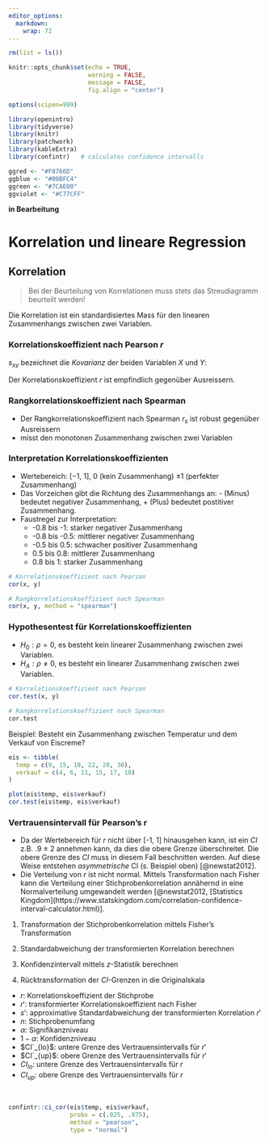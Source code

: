 ```yaml
---
editor_options: 
  markdown: 
    wrap: 72
---
```


```r
rm(list = ls())

knitr::opts_chunk$set(echo = TRUE, 
                      warning = FALSE, 
                      message = FALSE,
                      fig.align = "center")

options(scipen=999)

library(openintro)
library(tidyverse)
library(knitr)
library(patchwork)
library(kableExtra)
library(confintr)   # calculates confidence intervalls

ggred <- "#F8766D"
ggblue <- "#00BFC4"
ggreen <- "#7CAE00"
ggviolet <- "#C77CFF"
```

**in Bearbeitung**

# Korrelation und lineare Regression

## Korrelation

> Bei der Beurteilung von Korrelationen muss stets das Streudiagramm beurteilt werden!

Die Korrelation ist ein standardisiertes Mass für den linearen Zusammenhangs zwischen zwei Variablen.  
 

### Korrelationskoeffizient nach Pearson $r$ 

\begin{equation}
  r = \frac{s_{xy}}{s_x \times s_y}
  (\#eq:r)
\end{equation}   

$s_{xy}$ bezeichnet die *Kovarianz* der beiden Variablen $X$ und $Y$:

\begin{equation}
  s_{xy} = \frac{1}{n-1} \sum_{i=1}^n (x_i-\bar{x})(y_i-\bar{y})
  (\#eq:covarianz)
\end{equation}

Der Korrelationskoeffizient $r$ ist empfindlich gegenüber Ausreissern.  

### Rangkorrelationskoeffizient nach Spearman
  * Der Rangkorrelationskoeffizient nach Spearman $r_s$ ist robust gegenüber Ausreissern    
  * misst den monotonen Zusammenhang zwischen zwei Variablen   
  
### Interpretation Korrelationskoeffizienten   

* Wertebereich: $[-1, ~1]$, $0$ (kein Zusammenhang) $\pm1$ (perfekter Zusammenhang)   
* Das Vorzeichen gibt die Richtung des Zusammenhangs an: - (Minus) bedeutet negativer Zusammenhang, + (Plus) bedeutet postitiver Zusammenhang.  
* Faustregel zur Interpretation:  
  * -0.8 bis -1: starker negativer Zusammenhang   
  * -0.8 bis -0.5: mittlerer negativer Zusammenhang  
  * -0.5 bis 0.5: schwacher positiver Zusammenhang   
  * 0.5 bis 0.8: mittlerer Zusammenhang   
  * 0.8 bis 1: starker Zusammenhang  
  
```r
# Korrelationskoeffizient nach Pearson
cor(x, y)

# Rangkorrelationskoeffizient nach Spearman
cor(x, y, method = "spearman")
```

### Hypothesentest für Korrelationskoeffizienten  

* $H_0: \rho = 0$, es besteht kein linearer Zusammenhang zwischen zwei Variablen.  
* $H_A: \rho \neq 0$, es besteht ein linearer Zusammenhang zwischen zwei Variablen.   

```r
# Korrelationskoeffizient nach Pearson
cor.test(x, y)

# Rangkorrelationskoeffizient nach Spearman
cor.test
```

Beispiel: Besteht ein Zusammenhang zwischen Temperatur und dem Verkauf von Eiscreme?

```r
eis <- tibble(
  temp = c(9, 15, 18, 22, 28, 30),
  verkauf = c(4, 6, 11, 15, 17, 18)
)

plot(eis$temp, eis$verkauf)
cor.test(eis$temp, eis$verkauf)
```

### Vertrauensintervall für Pearson's r

* Da der Wertebereich für $r$ nicht über [-1, 1] hinausgehen kann, ist ein $CI$ z.B. .9 $\pm$ 2 annehmen kann, da dies die obere Grenze überschreitet. Die obere Grenze des $CI$ muss in diesem Fall beschnitten werden. Auf diese Weise entstehen *asymmetrische* CI (s. Beispiel oben) [@newstat2012].   
* Die Verteilung von $r$ ist nicht normal. Mittels Transformation nach Fisher kann die Verteilung einer Stichprobenkorrelation annähernd in eine Normalverteilung umgewandelt werden [@newstat2012, [Statistics Kingdom](https://www.statskingdom.com/correlation-confidence-interval-calculator.html)].

1. Transformation der Stichprobenkorrelation mittels Fisher's Transformation   

\begin{equation}
  r' = \frac{1}{2} \cdot ln(\frac{1 + r}{1 - r}) = arctanh(r)
  (#eq:r-trans)
\end{equation}

2. Standardabweichung der transformierten Korrelation berechnen  

\begin{equation}
  s' = \frac{1}{\sqrt{n - 3}}
  (#eq:s-trans)
\end{equation}

3. Konfidenzintervall mittels $z$-Statistik berechnen  

\begin{equation}
  CI'_{lo} = r' - z_{1-\alpha/2} \cdot s' 
  (#eq:citrans-lo)
\end{equation}

\begin{equation}
  CI'_{up} = r' + z_{1-\alpha/2} \cdot s'
  (#eq:citrans-up)
\end{equation}

4. Rücktransformation der $CI$-Grenzen in die Originalskala  

\begin{equation}
  CI_{lo} = \frac{e^{2 \cdot CI`_{lo}}-1}{e^{2 \cdot CI`_{lo}}+1} = tanh(CI'_{lo})
  (#eq:cir-up)
\end{equation}

\begin{equation}
  CI_{up} = \frac{e^{2 \cdot CI`_{up}}-1}{e^{2 \cdot CI`_{up}}+1} = tanh(CI'_{up})
  (#eq:cir-lo)
\end{equation}

* $r$: Korrelationskoeffizient der Stichprobe   
* $r'$: transformierter Korrelationskoeffizient nach Fisher  
* $s'$: approximative Standardabweichung der transformierten Korrelation $r'$   
* $n$: Stichprobenumfang  
* $\alpha$: Signifikanzniveau   
* $1 - \alpha$: Konfidenzniveau   
* $CI`_{lo}$: untere Grenze des Vertrauensintervalls für $r'$  
* $CI`_{up}$: obere Grenze des Vertrauensintervalls für $r'$   
* $CI_{lo}$: untere Grenze des Vertrauensintervalls für $r$  
* $CI_{up}$: obere Grenze des Vertrauensintervalls für $r$   

<br/>

```r
confintr::ci_cor(eis$temp, eis$verkauf, 
                 probs = c(.025, .975),
                 method = "pearson",
                 type = "normal")
```

